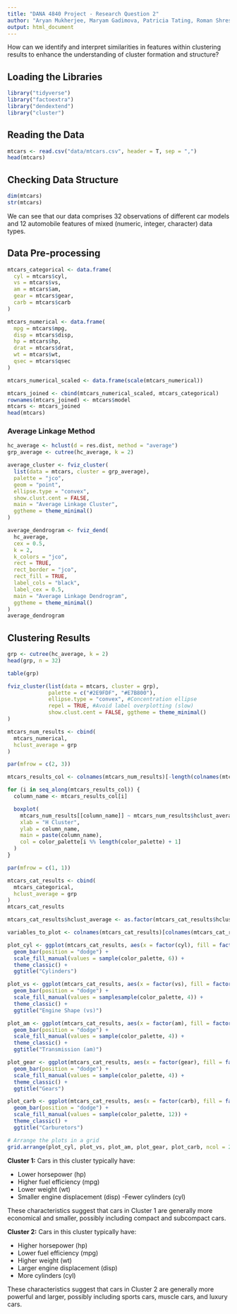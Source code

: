 ```yaml
---
title: "DANA 4840 Project - Research Question 2"
author: "Aryan Mukherjee, Maryam Gadimova, Patricia Tating, Roman Shrestha"
output: html_document
---
```


How can we identify and interpret similarities in features within clustering results to enhance the understanding of cluster formation and structure?

## Loading the Libraries
```r
library("tidyverse")
library("factoextra")
library("dendextend")
library("cluster")
```

## Reading the Data
```r
mtcars <- read.csv("data/mtcars.csv", header = T, sep = ",")
head(mtcars)
```

## Checking Data Structure
```r
dim(mtcars)
str(mtcars)
```
We can see that our data comprises 32 observations of different car models and 12 automobile features of mixed (numeric, integer, character) data types.


## Data Pre-processing
```r
mtcars_categorical <- data.frame(
  cyl = mtcars$cyl,
  vs = mtcars$vs,
  am = mtcars$am,
  gear = mtcars$gear,
  carb = mtcars$carb
)

mtcars_numerical <- data.frame(
  mpg = mtcars$mpg,
  disp = mtcars$disp,
  hp = mtcars$hp,
  drat = mtcars$drat,
  wt = mtcars$wt,
  qsec = mtcars$qsec
)

mtcars_numerical_scaled <- data.frame(scale(mtcars_numerical))

mtcars_joined <- cbind(mtcars_numerical_scaled, mtcars_categorical)
rownames(mtcars_joined) <- mtcars$model
mtcars <- mtcars_joined
head(mtcars)
```

### Average Linkage Method
```r
hc_average <- hclust(d = res.dist, method = "average")
grp_average <- cutree(hc_average, k = 2)

average_cluster <- fviz_cluster(
  list(data = mtcars, cluster = grp_average),
  palette = "jco",
  geom = "point",
  ellipse.type = "convex",
  show.clust.cent = FALSE,
  main = "Average Linkage Cluster",
  ggtheme = theme_minimal()
)

average_dendrogram <- fviz_dend(
  hc_average,
  cex = 0.5,
  k = 2,
  k_colors = "jco",
  rect = TRUE,
  rect_border = "jco",
  rect_fill = TRUE,
  label_cols = "black",
  label_cex = 0.5,
  main = "Average Linkage Dendrogram",
  ggtheme = theme_minimal()
)
average_dendrogram
```

## Clustering Results
```r
grp <- cutree(hc_average, k = 2)
head(grp, n = 32)
```

```r
table(grp)
```

```r
fviz_cluster(list(data = mtcars, cluster = grp),
             palette = c("#2E9FDF", "#E7B800"),
             ellipse.type = "convex", #Concentration ellipse
             repel = TRUE, #Avoid label overplotting (slow)
             show.clust.cent = FALSE, ggtheme = theme_minimal()
)
```



```r
mtcars_num_results <- cbind(
  mtcars_numerical,
  hclust_average = grp
)
```

```r
par(mfrow = c(2, 3))

mtcars_results_col <- colnames(mtcars_num_results)[-length(colnames(mtcars_num_results))]

for (i in seq_along(mtcars_results_col)) {
  column_name <- mtcars_results_col[i]

  boxplot(
    mtcars_num_results[[column_name]] ~ mtcars_num_results$hclust_average,
    xlab = "H Cluster",
    ylab = column_name,
    main = paste(column_name),
    col = color_palette[i %% length(color_palette) + 1]
  )
}

par(mfrow = c(1, 1))
```
```r
mtcars_cat_results <- cbind(
  mtcars_categorical,
  hclust_average = grp
)
mtcars_cat_results
```

```r
mtcars_cat_results$hclust_average <- as.factor(mtcars_cat_results$hclust_average)

variables_to_plot <- colnames(mtcars_cat_results)[colnames(mtcars_cat_results) != "hclust_average"]

plot_cyl <- ggplot(mtcars_cat_results, aes(x = factor(cyl), fill = factor(hclust_average))) +
  geom_bar(position = "dodge") +
  scale_fill_manual(values = sample(color_palette, 6)) +
  theme_classic() +
  ggtitle("Cylinders")

plot_vs <- ggplot(mtcars_cat_results, aes(x = factor(vs), fill = factor(hclust_average))) +
  geom_bar(position = "dodge") +
  scale_fill_manual(values = samplesample(color_palette, 4)) +
  theme_classic() +
  ggtitle("Engine Shape (vs)")

plot_am <- ggplot(mtcars_cat_results, aes(x = factor(am), fill = factor(hclust_average))) +
  geom_bar(position = "dodge") +
  scale_fill_manual(values = sample(color_palette, 4)) +
  theme_classic() +
  ggtitle("Transmission (am)")

plot_gear <- ggplot(mtcars_cat_results, aes(x = factor(gear), fill = factor(hclust_average))) +
  geom_bar(position = "dodge") +
  scale_fill_manual(values = sample(color_palette, 4)) +
  theme_classic() +
  ggtitle("Gears")

plot_carb <- ggplot(mtcars_cat_results, aes(x = factor(carb), fill = factor(hclust_average))) +
  geom_bar(position = "dodge") +
  scale_fill_manual(values = sample(color_palette, 12)) +
  theme_classic() +
  ggtitle("Carburetors")

# Arrange the plots in a grid
grid.arrange(plot_cyl, plot_vs, plot_am, plot_gear, plot_carb, ncol = 2)

```

**Cluster 1:** Cars in this cluster typically have:

- Lower horsepower (hp)
- Higher fuel efficiency (mpg)
- Lower weight (wt)
- Smaller engine displacement (disp)
-Fewer cylinders (cyl)

These characteristics suggest that cars in Cluster 1 are generally more economical and smaller, possibly including compact and subcompact cars.

**Cluster 2:** Cars in this cluster typically have:

- Higher horsepower (hp)
- Lower fuel efficiency (mpg)
- Higher weight (wt)
- Larger engine displacement (disp)
- More cylinders (cyl)

These characteristics suggest that cars in Cluster 2 are generally more powerful and larger, possibly including sports cars, muscle cars, and luxury cars.